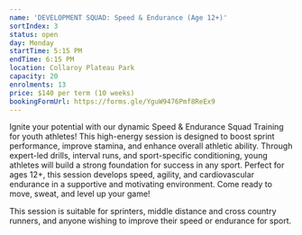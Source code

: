 ```yaml
---
name: 'DEVELOPMENT SQUAD: Speed & Endurance (Age 12+)'
sortIndex: 3
status: open
day: Monday
startTime: 5:15 PM
endTime: 6:15 PM
location: Collaroy Plateau Park
capacity: 20
enrolments: 13
price: $140 per term (10 weeks)
bookingFormUrl: https://forms.gle/YguW9476Pmf8ReEx9
---
```


Ignite your potential with our dynamic Speed & Endurance Squad Training for youth athletes! This high-energy session is designed to boost sprint performance, improve stamina, and enhance overall athletic ability. Through expert-led drills, interval runs, and sport-specific conditioning, young athletes will build a strong foundation for success in any sport. Perfect for ages 12+, this session develops speed, agility, and cardiovascular endurance in a supportive and motivating environment. Come ready to move, sweat, and level up your game!

This session is suitable for sprinters, middle distance and cross country runners, and anyone wishing to improve their speed or endurance for sport.
